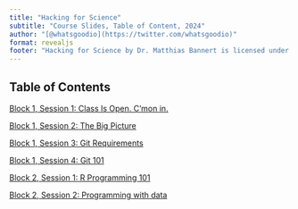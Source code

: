 ```yaml
---
title: "Hacking for Science"
subtitle: "Course Slides, Table of Content, 2024"
author: "[@whatsgoodio](https://twitter.com/whatsgoodio)"
format: revealjs
footer: "Hacking for Science by Dr. Matthias Bannert is licensed under [CC BY-NC-SA 4.0](https://creativecommons.org/licenses/by-nc-sa/4.0/?ref=chooser-v1)"
---
```


## Table of Contents

[Block 1, Session 1: Class Is Open. C'mon in.](block_1_session_1_classopen.html)

[Block 1, Session 2: The Big Picture](block_1_session_2_big_picture.html)



[Block 1, Session 3: Git Requirements](block_1_session_3_git_requirements.html)

[Block 1, Session 4: Git 101](block_1_session_4_git_101.html)


[Block 2, Session 1: R Programming 101](block_2_session_1_r_programming.html)

[Block 2, Session 2: Programming with data](block_2_session_2_programming_w_data.html)



<!--


[Block 2, Session 1: R Programming 101](block_2_session_1_r_programming.html)

[Block 2, Session 2: Programming with Data](block_2_session_2_programming_w_data.html)

[Block 3, Session 1: A Glimpse of Devops](block_3_session_1_terminology_n_context.html)

[Block 3, Session 2: Infrastructure for Team Projects](block_3_session_2_infra_for_team_projects.html)


[Block 4, Mini-Input: Project Management 101](block_4_input.html)


-->

<!--






[Block 2, Session 1: R Programming 101](block2_session_1.html)

[Block 2, Session 2: Programming with data](block2_session_2.html)

[Block 3, Session 1: Infrastructure: Terminology and Contextualization](block3_session_1.html)

[Block 3, Session 2: Infrastructure for the Semester Projects](block3_session_2.html)


-->

